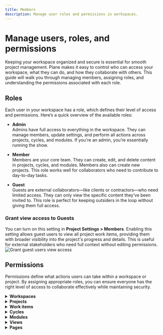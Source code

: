 ```yaml
---
title: Members
description: Manage user roles and permissions in workspaces.
---
```


# Manage users, roles, and permissions

Keeping your workspace organized and secure is essential for smooth project management. Plane makes it easy to control who can access your workspace, what they can do, and how they collaborate with others. This guide will walk you through managing members, assigning roles, and understanding the permissions associated with each role.

## Roles

Each user in your workspace has a role, which defines their level of access and permissions. Here’s a quick overview of the available roles:

- **Admin**  
Admins have full access to everything in the workspace. They can manage members, update settings, and perform all actions across projects, cycles, and modules. If you're an admin, you’re essentially running the show.

- **Member**   
Members are your core team. They can create, edit, and delete content in projects, cycles, and modules. Members also can create new projects. This role works well for collaborators who need to contribute to day-to-day tasks.

- **Guest**  
Guests are external collaborators—like clients or contractors—who need limited access. They can only view the specific content they’ve been invited to. This role is perfect for keeping outsiders in the loop without giving them full access.

### Grant view access to Guests
You can turn on this setting in **Project Settings > Members**. Enabling this setting allows guest users to view all project work items, providing them with broader visibility into the project's progress and details. This is useful for external stakeholders who need full context without editing permissions.
    ![Grant guest users view access](https://media.docs.plane.so/workspaces/grant-guests-view-access.webp#center)

## Permissions
Permissions define what actions users can take within a workspace or project. By assigning appropriate roles, you can ensure everyone has the right level of access to collaborate effectively while maintaining security.

<details>
    <summary><b>Workspaces</b></summary>
    <p>
        <div className="">
            <table className="" style={{ width: '100%', display: 'table', marginLeft: '2px' }}>
                <thead>
                    <tr>
                        <th>Permission</th>
                        <th>Admin</th>
                        <th>Member</th>
                        <th>Guest</th>
                    </tr>
                </thead>
                <tbody>
                    <tr>
                        <td> Access Workspace settings</td>
                        <td align="center"><span style={{color: 'green', fontWeight: 'bold', fontSize: '16px'}}>✓</span></td>
                        <td align="center"><span style={{color: 'red', fontWeight: 'bold', fontSize: '16px'}}>x</span></td>
                        <td align="center"><span style={{color: 'red', fontWeight: 'bold', fontSize: '16px'}}>x</span></td>
                    </tr>  
                    <tr>
                        <td> Create Workspace</td>
                        <td align="center"><span style={{color: 'green', fontWeight: 'bold', fontSize: '16px'}}>✓</span></td>
                        <td align="center"><span style={{color: 'red', fontWeight: 'bold', fontSize: '16px'}}>x</span></td>
                        <td align="center"><span style={{color: 'red', fontWeight: 'bold', fontSize: '16px'}}>x</span></td>
                    </tr>  
                    <tr>
                        <td>Update Workspace</td>
                        <td align="center"><span style={{color: 'green', fontWeight: 'bold', fontSize: '16px'}}>✓</span></td>
                        <td align="center"><span style={{color: 'red', fontWeight: 'bold', fontSize: '16px'}}>x</span></td>
                        <td align="center"><span style={{color: 'red', fontWeight: 'bold', fontSize: '16px'}}>x</span></td>
                    </tr> 
                    <tr>
                        <td>Delete Workspace</td>
                        <td align="center"><span style={{color: 'green', fontWeight: 'bold', fontSize: '16px'}}>✓</span></td>
                        <td align="center"><span style={{color: 'red', fontWeight: 'bold', fontSize: '16px'}}>x</span></td>
                        <td align="center"><span style={{color: 'red', fontWeight: 'bold', fontSize: '16px'}}>x</span></td>
                    </tr> 
                    <tr>
                        <td>Add user</td>
                        <td align="center"><span style={{color: 'green', fontWeight: 'bold', fontSize: '16px'}}>✓</span></td>
                        <td align="center"><span style={{color: 'red', fontWeight: 'bold', fontSize: '16px'}}>x</span></td>
                        <td align="center"><span style={{color: 'red', fontWeight: 'bold', fontSize: '16px'}}>x</span></td>
                    </tr> 
                    <tr>
                        <td>Remove user</td>
                        <td align="center"><span style={{color: 'green', fontWeight: 'bold', fontSize: '16px'}}>✓</span></td>
                        <td align="center"><span style={{color: 'red', fontWeight: 'bold', fontSize: '16px'}}>x</span></td>
                        <td align="center"><span style={{color: 'red', fontWeight: 'bold', fontSize: '16px'}}>x</span></td>
                    </tr> 
                    <tr>
                        <td>Change user role</td>
                        <td align="center"><span style={{color: 'green', fontWeight: 'bold', fontSize: '16px'}}>✓</span></td>
                        <td align="center"><span style={{color: 'red', fontWeight: 'bold', fontSize: '16px'}}>x</span></td>
                        <td align="center"><span style={{color: 'red', fontWeight: 'bold', fontSize: '16px'}}>x</span></td>
                    </tr> 
                    <tr>
                        <td>Manage Project states</td>
                        <td align="center"><span style={{color: 'green', fontWeight: 'bold', fontSize: '16px'}}>✓</span></td>
                        <td align="center"><span style={{color: 'red', fontWeight: 'bold', fontSize: '16px'}}>x</span></td>
                        <td align="center"><span style={{color: 'red', fontWeight: 'bold', fontSize: '16px'}}>x</span></td>
                    </tr> 
                    <tr>
                        <td>Manage Billing and plans</td>
                        <td align="center"><span style={{color: 'green', fontWeight: 'bold', fontSize: '16px'}}>✓</span></td>
                        <td align="center"><span style={{color: 'red', fontWeight: 'bold', fontSize: '16px'}}>x</span></td>
                        <td align="center"><span style={{color: 'red', fontWeight: 'bold', fontSize: '16px'}}>x</span></td>
                    </tr> 
                    <tr>
                        <td>Manage Integrations</td>
                        <td align="center"><span style={{color: 'green', fontWeight: 'bold', fontSize: '16px'}}>✓</span></td>
                        <td align="center"><span style={{color: 'red', fontWeight: 'bold', fontSize: '16px'}}>x</span></td>
                        <td align="center"><span style={{color: 'red', fontWeight: 'bold', fontSize: '16px'}}>x</span></td>
                    </tr> 
                    <tr>
                        <td>Manage Imports</td>
                        <td align="center"><span style={{color: 'green', fontWeight: 'bold', fontSize: '16px'}}>✓</span></td>
                        <td align="center"><span style={{color: 'red', fontWeight: 'bold', fontSize: '16px'}}>x</span></td>
                        <td align="center"><span style={{color: 'red', fontWeight: 'bold', fontSize: '16px'}}>x</span></td>
                    </tr> 
                    <tr>
                        <td>Manage Exports</td>
                        <td align="center"><span style={{color: 'green', fontWeight: 'bold', fontSize: '16px'}}>✓</span></td>
                        <td align="center"><span style={{color: 'red', fontWeight: 'bold', fontSize: '16px'}}>x</span></td>
                        <td align="center"><span style={{color: 'red', fontWeight: 'bold', fontSize: '16px'}}>x</span></td>
                    </tr> 
                    <tr>
                        <td>Manage Webhooks</td>
                        <td align="center"><span style={{color: 'green', fontWeight: 'bold', fontSize: '16px'}}>✓</span></td>
                        <td align="center"><span style={{color: 'red', fontWeight: 'bold', fontSize: '16px'}}>x</span></td>
                        <td align="center"><span style={{color: 'red', fontWeight: 'bold', fontSize: '16px'}}>x</span></td>
                    </tr> 
                    <tr>
                        <td>Manage API tokens</td>
                        <td align="center"><span style={{color: 'green', fontWeight: 'bold', fontSize: '16px'}}>✓</span></td>
                        <td align="center"><span style={{color: 'red', fontWeight: 'bold', fontSize: '16px'}}>x</span></td>
                        <td align="center"><span style={{color: 'red', fontWeight: 'bold', fontSize: '16px'}}>x</span></td>
                    </tr> 
                    <tr>
                        <td>Manage Worklogs</td>
                        <td align="center"><span style={{color: 'green', fontWeight: 'bold', fontSize: '16px'}}>✓</span></td>
                        <td align="center"><span style={{color: 'red', fontWeight: 'bold', fontSize: '16px'}}>x</span></td>
                        <td align="center"><span style={{color: 'red', fontWeight: 'bold', fontSize: '16px'}}>x</span></td>
                    </tr> 
                    <tr>
                        <td>Home</td>
                        <td align="center"><span style={{color: 'green', fontWeight: 'bold', fontSize: '16px'}}>✓</span></td>
                        <td align="center"><span style={{color: 'green', fontWeight: 'bold', fontSize: '16px'}}>✓</span></td>
                        <td align="center"><span style={{color: 'green', fontWeight: 'bold', fontSize: '16px'}}>✓</span></td>
                    </tr> 
                    <tr>
                        <td>Your work</td>
                        <td align="center"><span style={{color: 'green', fontWeight: 'bold', fontSize: '16px'}}>✓</span></td>
                        <td align="center"><span style={{color: 'green', fontWeight: 'bold', fontSize: '16px'}}>✓</span></td>
                        <td align="center"><span style={{color: 'red', fontWeight: 'bold', fontSize: '16px'}}>x</span></td>
                    </tr>
                    <tr>
                        <td>Inbox</td>
                        <td align="center"><span style={{color: 'green', fontWeight: 'bold', fontSize: '16px'}}>✓</span></td>
                        <td align="center"><span style={{color: 'green', fontWeight: 'bold', fontSize: '16px'}}>✓</span></td>
                        <td align="center"><span style={{color: 'green', fontWeight: 'bold', fontSize: '16px'}}>✓</span></td>
                    </tr>
                    <tr>
                        <td>Drafts</td>
                        <td align="center"><span style={{color: 'green', fontWeight: 'bold', fontSize: '16px'}}>✓</span></td>
                        <td align="center"><span style={{color: 'green', fontWeight: 'bold', fontSize: '16px'}}>✓</span></td>
                        <td align="center"><span style={{color: 'red', fontWeight: 'bold', fontSize: '16px'}}>x</span></td>
                    </tr>
                    <tr>
                        <td>Projects</td>
                        <td align="center"><span style={{color: 'green', fontWeight: 'bold', fontSize: '16px'}}>✓</span></td>
                        <td align="center"><span style={{color: 'green', fontWeight: 'bold', fontSize: '16px'}}>✓</span></td>
                        <td align="center"><span style={{color: 'red', fontWeight: 'bold', fontSize: '16px'}}>x</span></td>
                    </tr>
                    <tr>
                        <td>View private projects</td>
                        <td align="center"><span style={{color: 'green', fontWeight: 'bold', fontSize: '16px'}}>✓</span></td>
                        <td align="center"><span style={{color: 'red', fontWeight: 'bold', fontSize: '16px'}}>x</span></td>
                        <td align="center"><span style={{color: 'red', fontWeight: 'bold', fontSize: '16px'}}>x</span></td>
                    </tr> 
                    <tr>
                        <td>View public projects</td>
                        <td align="center"><span style={{color: 'green', fontWeight: 'bold', fontSize: '16px'}}>✓</span></td>
                        <td align="center"><span style={{color: 'green', fontWeight: 'bold', fontSize: '16px'}}>✓</span></td>
                        <td align="center"><span style={{color: 'red', fontWeight: 'bold', fontSize: '16px'}}>x</span></td>
                    </tr>
                    <tr>
                        <td>Join private projects</td>
                        <td align="center"><span style={{color: 'green', fontWeight: 'bold', fontSize: '16px'}}>✓</span></td>
                        <td align="center"><span style={{color: 'red', fontWeight: 'bold', fontSize: '16px'}}>x</span></td>
                        <td align="center"><span style={{color: 'red', fontWeight: 'bold', fontSize: '16px'}}>x</span></td>
                    </tr>
                    <tr>
                        <td>Join public projects</td>
                        <td align="center"><span style={{color: 'green', fontWeight: 'bold', fontSize: '16px'}}>✓</span></td>
                        <td align="center"><span style={{color: 'green', fontWeight: 'bold', fontSize: '16px'}}>✓</span></td>
                        <td align="center"><span style={{color: 'red', fontWeight: 'bold', fontSize: '16px'}}>x</span></td>
                    </tr>
                    <tr>
                        <td>Cycles</td>
                        <td align="center"><span style={{color: 'green', fontWeight: 'bold', fontSize: '16px'}}>✓</span></td>
                        <td align="center"><span style={{color: 'green', fontWeight: 'bold', fontSize: '16px'}}>✓</span></td>
                        <td align="center"><span style={{color: 'red', fontWeight: 'bold', fontSize: '16px'}}>x</span></td>
                    </tr>
                    <tr>
                        <td>Views</td>
                        <td align="center"><span style={{color: 'green', fontWeight: 'bold', fontSize: '16px'}}>✓</span></td>
                        <td align="center"><span style={{color: 'green', fontWeight: 'bold', fontSize: '16px'}}>✓</span></td>
                        <td align="center"><span style={{color: 'green', fontWeight: 'bold', fontSize: '16px'}}>✓</span></td>
                    </tr>
                    <tr>
                        <td>Analytics</td>
                        <td align="center"><span style={{color: 'green', fontWeight: 'bold', fontSize: '16px'}}>✓</span></td>
                        <td align="center"><span style={{color: 'green', fontWeight: 'bold', fontSize: '16px'}}>✓</span></td>
                        <td align="center"><span style={{color: 'red', fontWeight: 'bold', fontSize: '16px'}}>x</span></td>
                    </tr>
                    <tr>
                        <td>Your favourites</td>
                        <td align="center"><span style={{color: 'green', fontWeight: 'bold', fontSize: '16px'}}>✓</span></td>
                        <td align="center"><span style={{color: 'green', fontWeight: 'bold', fontSize: '16px'}}>✓</span></td>
                        <td align="center"><span style={{color: 'red', fontWeight: 'bold', fontSize: '16px'}}>x</span></td>
                    </tr>
                </tbody>
            </table>
        </div>

    </p>
</details>

<details>
    <summary><b>Projects</b></summary>
    <p>
        <div className="">
            <table className="" style={{ width: '100%', display: 'table', marginLeft: '2px' }}>
            <thead>
                <tr>
                    <th width="350">Permission</th>
                    <th>Workspace Admin</th>
                    <th>Project Admin</th>
                    <th>Member</th>
                    <th>Guest</th>
                </tr>
            </thead>
            <tbody>
                <tr>
                    <td> Access Project settings</td>
                    <td align="center"><span style={{color: 'green', fontWeight: 'bold', fontSize: '16px'}}>✓</span></td>
                    <td align="center"><span style={{color: 'green', fontWeight: 'bold', fontSize: '16px'}}>✓</span></td>
                    <td align="center"><span style={{color: 'red', fontWeight: 'bold', fontSize: '16px'}}>x</span></td>
                    <td align="center"><span style={{color: 'red', fontWeight: 'bold', fontSize: '16px'}}>x</span></td>
                </tr> 
                <tr>
                    <td>Create Project</td>
                    <td align="center"><span style={{color: 'green', fontWeight: 'bold', fontSize: '16px'}}>✓</span></td>
                    <td align="center"><span style={{color: 'green', fontWeight: 'bold', fontSize: '16px'}}>✓</span></td>
                    <td align="center"><span style={{color: 'green', fontWeight: 'bold', fontSize: '16px'}}>✓</span></td>
                    <td align="center"><span style={{color: 'red', fontWeight: 'bold', fontSize: '16px'}}>x</span></td>
                </tr>  
                <tr>
                    <td>Update Project</td>
                    <td align="center"><span style={{color: 'green', fontWeight: 'bold', fontSize: '16px'}}>✓</span></td>
                    <td align="center"><span style={{color: 'green', fontWeight: 'bold', fontSize: '16px'}}>✓</span></td>
                    <td align="center"><span style={{color: 'red', fontWeight: 'bold', fontSize: '16px'}}>x</span></td>
                    <td align="center"><span style={{color: 'red', fontWeight: 'bold', fontSize: '16px'}}>x</span></td>
                </tr> 
                <tr>
                    <td>Archive Project</td>
                    <td align="center"><span style={{color: 'green', fontWeight: 'bold', fontSize: '16px'}}>✓</span></td>
                    <td align="center"><span style={{color: 'green', fontWeight: 'bold', fontSize: '16px'}}>✓</span></td>
                    <td align="center"><span style={{color: 'red', fontWeight: 'bold', fontSize: '16px'}}>x</span></td>
                    <td align="center"><span style={{color: 'red', fontWeight: 'bold', fontSize: '16px'}}>x</span></td>
                </tr> 
                <tr>
                    <td>Delete Project</td>
                    <td align="center"><span style={{color: 'green', fontWeight: 'bold', fontSize: '16px'}}>✓</span></td>
                    <td align="center"><span style={{color: 'green', fontWeight: 'bold', fontSize: '16px'}}>✓</span></td>
                    <td align="center"><span style={{color: 'red', fontWeight: 'bold', fontSize: '16px'}}>x</span></td>
                    <td align="center"><span style={{color: 'red', fontWeight: 'bold', fontSize: '16px'}}>x</span></td>
                </tr> 
                <tr>
                    <td>Add user</td>
                    <td align="center"><span style={{color: 'green', fontWeight: 'bold', fontSize: '16px'}}>✓</span></td>
                    <td align="center"><span style={{color: 'green', fontWeight: 'bold', fontSize: '16px'}}>✓</span></td>
                    <td align="center"><span style={{color: 'red', fontWeight: 'bold', fontSize: '16px'}}>x</span></td>
                    <td align="center"><span style={{color: 'red', fontWeight: 'bold', fontSize: '16px'}}>x</span></td>
                </tr> 
                <tr>
                    <td>Remove user</td>
                    <td align="center"><span style={{color: 'green', fontWeight: 'bold', fontSize: '16px'}}>✓</span></td>
                    <td align="center"><span style={{color: 'green', fontWeight: 'bold', fontSize: '16px'}}>✓</span></td>
                    <td align="center"><span style={{color: 'red', fontWeight: 'bold', fontSize: '16px'}}>x</span></td>
                    <td align="center"><span style={{color: 'red', fontWeight: 'bold', fontSize: '16px'}}>x</span></td>
                </tr> 
                <tr>
                    <td>Change user role</td>
                    <td align="center"><span style={{color: 'green', fontWeight: 'bold', fontSize: '16px'}}>✓</span></td>
                    <td align="center"><span style={{color: 'green', fontWeight: 'bold', fontSize: '16px'}}>✓</span></td>
                    <td align="center"><span style={{color: 'red', fontWeight: 'bold', fontSize: '16px'}}>x</span></td>
                    <td align="center"><span style={{color: 'red', fontWeight: 'bold', fontSize: '16px'}}>x</span></td>
                </tr> 
                <tr>
                    <td>Enable features</td>
                    <td align="center"><span style={{color: 'green', fontWeight: 'bold', fontSize: '16px'}}>✓</span></td>
                    <td align="center"><span style={{color: 'green', fontWeight: 'bold', fontSize: '16px'}}>✓</span></td>
                    <td align="center"><span style={{color: 'red', fontWeight: 'bold', fontSize: '16px'}}>x</span></td>
                    <td align="center"><span style={{color: 'red', fontWeight: 'bold', fontSize: '16px'}}>x</span></td>
                </tr> 
                <tr>
                    <td>Manage work item states</td>
                    <td align="center"><span style={{color: 'green', fontWeight: 'bold', fontSize: '16px'}}>✓</span></td>
                    <td align="center"><span style={{color: 'green', fontWeight: 'bold', fontSize: '16px'}}>✓</span></td>
                    <td align="center"><span style={{color: 'red', fontWeight: 'bold', fontSize: '16px'}}>x</span></td>
                    <td align="center"><span style={{color: 'red', fontWeight: 'bold', fontSize: '16px'}}>x</span></td>
                </tr> 
                <tr>
                    <td>Manage work item labels</td>
                    <td align="center"><span style={{color: 'green', fontWeight: 'bold', fontSize: '16px'}}>✓</span></td>
                    <td align="center"><span style={{color: 'green', fontWeight: 'bold', fontSize: '16px'}}>✓</span></td>
                    <td align="center"><span style={{color: 'red', fontWeight: 'bold', fontSize: '16px'}}>x</span></td>
                    <td align="center"><span style={{color: 'red', fontWeight: 'bold', fontSize: '16px'}}>x</span></td>
                </tr> 
                <tr>
                    <td>Manage Estimates</td>
                    <td align="center"><span style={{color: 'green', fontWeight: 'bold', fontSize: '16px'}}>✓</span></td>
                    <td align="center"><span style={{color: 'green', fontWeight: 'bold', fontSize: '16px'}}>✓</span></td>
                    <td align="center"><span style={{color: 'red', fontWeight: 'bold', fontSize: '16px'}}>x</span></td>
                    <td align="center"><span style={{color: 'red', fontWeight: 'bold', fontSize: '16px'}}>x</span></td>
                </tr> 
                <tr>
                    <td>Manage Automations</td>
                    <td align="center"><span style={{color: 'green', fontWeight: 'bold', fontSize: '16px'}}>✓</span></td>
                    <td align="center"><span style={{color: 'green', fontWeight: 'bold', fontSize: '16px'}}>✓</span></td>
                    <td align="center"><span style={{color: 'red', fontWeight: 'bold', fontSize: '16px'}}>x</span></td>
                    <td align="center"><span style={{color: 'red', fontWeight: 'bold', fontSize: '16px'}}>x</span></td>
                </tr> 
                <tr>
                    <td>Manage work item types and custom properties</td>
                    <td align="center"><span style={{color: 'green', fontWeight: 'bold', fontSize: '16px'}}>✓</span></td>
                    <td align="center"><span style={{color: 'green', fontWeight: 'bold', fontSize: '16px'}}>✓</span></td>
                    <td align="center"><span style={{color: 'red', fontWeight: 'bold', fontSize: '16px'}}>x</span></td>
                    <td align="center"><span style={{color: 'red', fontWeight: 'bold', fontSize: '16px'}}>x</span></td>
                </tr> 
                <tr>
                    <td>Add Project to favorites</td>
                    <td align="center"><span style={{color: 'green', fontWeight: 'bold', fontSize: '16px'}}>✓</span></td>
                    <td align="center"><span style={{color: 'green', fontWeight: 'bold', fontSize: '16px'}}>✓</span></td>
                    <td align="center"><span style={{color: 'green', fontWeight: 'bold', fontSize: '16px'}}>✓</span></td>
                    <td align="center"><span style={{color: 'red', fontWeight: 'bold', fontSize: '16px'}}>x</span></td>
                </tr> 
                <tr>
                    <td>Publish Project</td>
                    <td align="center"><span style={{color: 'green', fontWeight: 'bold', fontSize: '16px'}}>✓</span></td>
                    <td align="center"><span style={{color: 'green', fontWeight: 'bold', fontSize: '16px'}}>✓</span></td>
                    <td align="center"><span style={{color: 'red', fontWeight: 'bold', fontSize: '16px'}}>x</span></td>
                    <td align="center"><span style={{color: 'red', fontWeight: 'bold', fontSize: '16px'}}>x</span></td>
                </tr> 
                <tr>
                    <td>Copy link</td>
                    <td align="center"><span style={{color: 'green', fontWeight: 'bold', fontSize: '16px'}}>✓</span></td>
                    <td align="center"><span style={{color: 'green', fontWeight: 'bold', fontSize: '16px'}}>✓</span></td>
                    <td align="center"><span style={{color: 'green', fontWeight: 'bold', fontSize: '16px'}}>✓</span></td>
                    <td align="center"><span style={{color: 'red', fontWeight: 'bold', fontSize: '16px'}}>x</span></td>
                </tr> 
                <tr>
                    <td>View Archived projects</td>
                    <td align="center"><span style={{color: 'green', fontWeight: 'bold', fontSize: '16px'}}>✓</span></td>
                    <td align="center"><span style={{color: 'green', fontWeight: 'bold', fontSize: '16px'}}>✓</span></td>
                    <td align="center"><span style={{color: 'green', fontWeight: 'bold', fontSize: '16px'}}>✓</span></td>
                    <td align="center"><span style={{color: 'red', fontWeight: 'bold', fontSize: '16px'}}>x</span></td>
                </tr> 
            </tbody>
            </table>
        </div>
    </p>
</details>

<details>
    <summary><b>Work items</b></summary>
    <p>
    <div className="">
        <table className="" style={{ width: '100%', display: 'table', marginLeft: '2px' }}>
        <thead>
            <tr>
                <th>Permission</th>
                <th>Workspace Admin</th>
                <th>Project Admin</th>
                <th>Member</th>
                <th>Guest</th>
                <th>Guest with <br/> view access</th>
                <th>Comments</th>
            </tr>
        </thead>
        <tbody>
            <tr>
                <td>Create Work item</td>
                <td align="center"><span style={{color: 'green', fontWeight: 'bold', fontSize: '16px'}}>✓</span></td>
                <td align="center"><span style={{color: 'green', fontWeight: 'bold', fontSize: '16px'}}>✓</span></td>
                <td align="center"><span style={{color: 'green', fontWeight: 'bold', fontSize: '16px'}}>✓</span></td>
                <td align="center"><span style={{color: 'red', fontWeight: 'bold', fontSize: '16px'}}>x</span></td>
                <td align="center"><span style={{color: 'red', fontWeight: 'bold', fontSize: '16px'}}>x</span></td>
                <td></td>
            </tr> 
            <tr>
                <td>View Work items</td>
                <td align="center"><span style={{color: 'green', fontWeight: 'bold', fontSize: '16px'}}>✓</span></td>
                <td align="center"><span style={{color: 'green', fontWeight: 'bold', fontSize: '16px'}}>✓</span></td>
                <td align="center"><span style={{color: 'green', fontWeight: 'bold', fontSize: '16px'}}>✓</span></td>
                <td align="center"><span style={{color: 'red', fontWeight: 'bold', fontSize: '16px'}}>x</span></td>
                <td align="center"><span style={{color: 'green', fontWeight: 'bold', fontSize: '16px'}}>✓</span></td>
                <td>Guests without view access can only see their own work items accepted through Intake.</td>
            </tr>
            <tr>
                <td>Edit Work item</td>
                <td align="center"><span style={{color: 'green', fontWeight: 'bold', fontSize: '16px'}}>✓</span></td>
                <td align="center"><span style={{color: 'green', fontWeight: 'bold', fontSize: '16px'}}>✓</span></td>
                <td align="center"><span style={{color: 'green', fontWeight: 'bold', fontSize: '16px'}}>✓</span></td>
                <td align="center"><span style={{color: 'red', fontWeight: 'bold', fontSize: '16px'}}>x</span></td>
                <td align="center"><span style={{color: 'red', fontWeight: 'bold', fontSize: '16px'}}>x</span></td>
                <td></td>
            </tr>
            <tr>
                <td>Duplicate Work item</td>
                <td align="center"><span style={{color: 'green', fontWeight: 'bold', fontSize: '16px'}}>✓</span></td>
                <td align="center"><span style={{color: 'green', fontWeight: 'bold', fontSize: '16px'}}>✓</span></td>
                <td align="center"><span style={{color: 'green', fontWeight: 'bold', fontSize: '16px'}}>✓</span></td>
                <td align="center"><span style={{color: 'red', fontWeight: 'bold', fontSize: '16px'}}>x</span></td>
                <td align="center"><span style={{color: 'red', fontWeight: 'bold', fontSize: '16px'}}>x</span></td>
                <td></td>
            </tr>
            <tr>
                <td>Copy link</td>
                <td align="center"><span style={{color: 'green', fontWeight: 'bold', fontSize: '16px'}}>✓</span></td>
                <td align="center"><span style={{color: 'green', fontWeight: 'bold', fontSize: '16px'}}>✓</span></td>
                <td align="center"><span style={{color: 'green', fontWeight: 'bold', fontSize: '16px'}}>✓</span></td>
                <td align="center"><span style={{color: 'red', fontWeight: 'bold', fontSize: '16px'}}>x</span></td>
                <td align="center"><span style={{color: 'red', fontWeight: 'bold', fontSize: '16px'}}>x</span></td>
                <td></td>
            </tr>
            <tr>
                <td>Archive Work item</td>
                <td align="center"><span style={{color: 'green', fontWeight: 'bold', fontSize: '16px'}}>✓</span></td>
                <td align="center"><span style={{color: 'green', fontWeight: 'bold', fontSize: '16px'}}>✓</span></td>
                <td align="center"><span style={{color: 'green', fontWeight: 'bold', fontSize: '16px'}}>✓</span></td>
                <td align="center"><span style={{color: 'red', fontWeight: 'bold', fontSize: '16px'}}>x</span></td>
                <td align="center"><span style={{color: 'red', fontWeight: 'bold', fontSize: '16px'}}>x</span></td>
                <td></td>
            </tr>
            <tr>
                <td>Delete Work item</td>
                <td align="center"><span style={{color: 'green', fontWeight: 'bold', fontSize: '16px'}}>✓</span></td>
                <td align="center"><span style={{color: 'green', fontWeight: 'bold', fontSize: '16px'}}>✓</span></td>
                <td align="center"><span style={{color: 'green', fontWeight: 'bold', fontSize: '16px'}}>✓</span></td>
                <td align="center"><span style={{color: 'red', fontWeight: 'bold', fontSize: '16px'}}>x</span></td>
                <td align="center"><span style={{color: 'red', fontWeight: 'bold', fontSize: '16px'}}>x</span></td>
                <td></td>
            </tr>
            <tr>
                <td>Edit Work item properties</td>
                <td align="center"><span style={{color: 'green', fontWeight: 'bold', fontSize: '16px'}}>✓</span></td>
                <td align="center"><span style={{color: 'green', fontWeight: 'bold', fontSize: '16px'}}>✓</span></td>
                <td align="center"><span style={{color: 'green', fontWeight: 'bold', fontSize: '16px'}}>✓</span></td>
                <td align="center"><span style={{color: 'red', fontWeight: 'bold', fontSize: '16px'}}>x</span></td>
                <td align="center"><span style={{color: 'red', fontWeight: 'bold', fontSize: '16px'}}>x</span></td>
                <td></td>
            </tr>
            <tr>
                <td>View Work item activity</td>
                <td align="center"><span style={{color: 'green', fontWeight: 'bold', fontSize: '16px'}}>✓</span></td>
                <td align="center"><span style={{color: 'green', fontWeight: 'bold', fontSize: '16px'}}>✓</span></td>
                <td align="center"><span style={{color: 'green', fontWeight: 'bold', fontSize: '16px'}}>✓</span></td>
                <td align="center"><span style={{color: 'red', fontWeight: 'bold', fontSize: '16px'}}>x</span></td>
                <td align="center"><span style={{color: 'green', fontWeight: 'bold', fontSize: '16px'}}>✓</span></td>
                <td></td>
            </tr>
            <tr>
                <td>Log work</td>
                <td align="center"><span style={{color: 'green', fontWeight: 'bold', fontSize: '16px'}}>✓</span></td>
                <td align="center"><span style={{color: 'green', fontWeight: 'bold', fontSize: '16px'}}>✓</span></td>
                <td align="center"><span style={{color: 'green', fontWeight: 'bold', fontSize: '16px'}}>✓</span></td>
                <td align="center"><span style={{color: 'red', fontWeight: 'bold', fontSize: '16px'}}>x</span></td>
                <td align="center"><span style={{color: 'red', fontWeight: 'bold', fontSize: '16px'}}>x</span></td>
                <td></td>
            </tr>
            <tr>
                <td>Add Comments</td>
                <td align="center"><span style={{color: 'green', fontWeight: 'bold', fontSize: '16px'}}>✓</span></td>
                <td align="center"><span style={{color: 'green', fontWeight: 'bold', fontSize: '16px'}}>✓</span></td>
                <td align="center"><span style={{color: 'green', fontWeight: 'bold', fontSize: '16px'}}>✓</span></td>
                <td align="center"><span style={{color: 'red', fontWeight: 'bold', fontSize: '16px'}}>x</span></td>
                <td align="center"><span style={{color: 'green', fontWeight: 'bold', fontSize: '16px'}}>✓</span></td>
                <td></td>
            </tr> 
            <tr>
                <td>View Comments</td>
                <td align="center"><span style={{color: 'green', fontWeight: 'bold', fontSize: '16px'}}>✓</span></td>
                <td align="center"><span style={{color: 'green', fontWeight: 'bold', fontSize: '16px'}}>✓</span></td>
                <td align="center"><span style={{color: 'green', fontWeight: 'bold', fontSize: '16px'}}>✓</span></td>
                <td align="center"><span style={{color: 'red', fontWeight: 'bold', fontSize: '16px'}}>x</span></td>
                <td align="center"><span style={{color: 'green', fontWeight: 'bold', fontSize: '16px'}}>✓</span></td>
                <td></td>
            </tr> 
            <tr>
                <td>Add Reactions</td>
                <td align="center"><span style={{color: 'green', fontWeight: 'bold', fontSize: '16px'}}>✓</span></td>
                <td align="center"><span style={{color: 'green', fontWeight: 'bold', fontSize: '16px'}}>✓</span></td>
                <td align="center"><span style={{color: 'green', fontWeight: 'bold', fontSize: '16px'}}>✓</span></td>
                <td align="center"><span style={{color: 'red', fontWeight: 'bold', fontSize: '16px'}}>x</span></td>
                <td align="center"><span style={{color: 'green', fontWeight: 'bold', fontSize: '16px'}}>✓</span></td>
                <td></td>
            </tr> 
            <tr>
                <td>View work item types</td>
                <td align="center"><span style={{color: 'green', fontWeight: 'bold', fontSize: '16px'}}>✓</span></td>
                <td align="center"><span style={{color: 'green', fontWeight: 'bold', fontSize: '16px'}}>✓</span></td>
                <td align="center"><span style={{color: 'green', fontWeight: 'bold', fontSize: '16px'}}>✓</span></td>
                <td align="center"><span style={{color: 'green', fontWeight: 'bold', fontSize: '16px'}}>✓</span></td>
                <td align="center"><span style={{color: 'green', fontWeight: 'bold', fontSize: '16px'}}>✓</span></td>
                <td></td>
            </tr> 
            <tr>
                <td>Use work item types</td>
                <td align="center"><span style={{color: 'green', fontWeight: 'bold', fontSize: '16px'}}>✓</span></td>
                <td align="center"><span style={{color: 'green', fontWeight: 'bold', fontSize: '16px'}}>✓</span></td>
                <td align="center"><span style={{color: 'green', fontWeight: 'bold', fontSize: '16px'}}>✓</span></td>
                <td align="center"><span style={{color: 'red', fontWeight: 'bold', fontSize: '16px'}}>x</span></td>
                <td align="center"><span style={{color: 'red', fontWeight: 'bold', fontSize: '16px'}}>x</span></td>
                <td></td>
            </tr>
        </tbody>
        </table>
    </div>
    </p>
</details>


<details>
    <summary><b>Cycles</b></summary>
    <p>
        <div className="">
            <table className="" style={{ width: '100%', display: 'table', marginLeft: '2px' }}>
                <thead>
                    <tr>
                        <th>Permission</th>
                        <th>Workspace Admin</th>
                        <th>Project Admin</th>
                        <th>Member</th>
                        <th>Guest</th>
                    </tr>
                </thead>
                <tbody>
                    <tr>
                        <td>Create Cycle</td>
                        <td align="center"><span style={{color: 'green', fontWeight: 'bold', fontSize: '16px'}}>✓</span></td>
                        <td align="center"><span style={{color: 'green', fontWeight: 'bold', fontSize: '16px'}}>✓</span></td>
                        <td align="center"><span style={{color: 'green', fontWeight: 'bold', fontSize: '16px'}}>✓</span></td>
                        <td align="center"><span style={{color: 'red', fontWeight: 'bold', fontSize: '16px'}}>x</span></td>
                    </tr> 
                    <tr>
                        <td>View Cycles</td>
                        <td align="center"><span style={{color: 'green', fontWeight: 'bold', fontSize: '16px'}}>✓</span></td>
                        <td align="center"><span style={{color: 'green', fontWeight: 'bold', fontSize: '16px'}}>✓</span></td>
                        <td align="center"><span style={{color: 'green', fontWeight: 'bold', fontSize: '16px'}}>✓</span></td>
                        <td align="center"><span style={{color: 'red', fontWeight: 'bold', fontSize: '16px'}}>x</span></td>
                    </tr> 
                    <tr>
                        <td>View Cycle work items</td>
                        <td align="center"><span style={{color: 'green', fontWeight: 'bold', fontSize: '16px'}}>✓</span></td>
                        <td align="center"><span style={{color: 'green', fontWeight: 'bold', fontSize: '16px'}}>✓</span></td>
                        <td align="center"><span style={{color: 'green', fontWeight: 'bold', fontSize: '16px'}}>✓</span></td>
                        <td align="center"><span style={{color: 'red', fontWeight: 'bold', fontSize: '16px'}}>x</span></td>
                    </tr> 
                    <tr>
                        <td>Edit Cycle</td>
                        <td align="center"><span style={{color: 'green', fontWeight: 'bold', fontSize: '16px'}}>✓</span></td>
                        <td align="center"><span style={{color: 'green', fontWeight: 'bold', fontSize: '16px'}}>✓</span></td>
                        <td align="center"><span style={{color: 'green', fontWeight: 'bold', fontSize: '16px'}}>✓</span></td>
                        <td align="center"><span style={{color: 'red', fontWeight: 'bold', fontSize: '16px'}}>x</span></td>
                    </tr> 
                    <tr>
                        <td>Add work items</td>
                        <td align="center"><span style={{color: 'green', fontWeight: 'bold', fontSize: '16px'}}>✓</span></td>
                        <td align="center"><span style={{color: 'green', fontWeight: 'bold', fontSize: '16px'}}>✓</span></td>
                        <td align="center"><span style={{color: 'green', fontWeight: 'bold', fontSize: '16px'}}>✓</span></td>
                        <td align="center"><span style={{color: 'red', fontWeight: 'bold', fontSize: '16px'}}>x</span></td>
                    </tr> 
                    <tr>
                        <td>Archive Cycle</td>
                        <td align="center"><span style={{color: 'green', fontWeight: 'bold', fontSize: '16px'}}>✓</span></td>
                        <td align="center"><span style={{color: 'green', fontWeight: 'bold', fontSize: '16px'}}>✓</span></td>
                        <td align="center"><span style={{color: 'green', fontWeight: 'bold', fontSize: '16px'}}>✓</span></td>
                        <td align="center"><span style={{color: 'red', fontWeight: 'bold', fontSize: '16px'}}>x</span></td>
                    </tr> 
                    <tr>
                        <td>Delete Cycle</td>
                        <td align="center"><span style={{color: 'green', fontWeight: 'bold', fontSize: '16px'}}>✓</span></td>
                        <td align="center"><span style={{color: 'green', fontWeight: 'bold', fontSize: '16px'}}>✓</span></td>
                        <td align="center"><span style={{color: 'green', fontWeight: 'bold', fontSize: '16px'}}>✓</span></td>
                        <td align="center"><span style={{color: 'red', fontWeight: 'bold', fontSize: '16px'}}>x</span></td>
                    </tr> 
                    <tr>
                        <td>Copy link</td>
                        <td align="center"><span style={{color: 'green', fontWeight: 'bold', fontSize: '16px'}}>✓</span></td>
                        <td align="center"><span style={{color: 'green', fontWeight: 'bold', fontSize: '16px'}}>✓</span></td>
                        <td align="center"><span style={{color: 'green', fontWeight: 'bold', fontSize: '16px'}}>✓</span></td>
                        <td align="center"><span style={{color: 'red', fontWeight: 'bold', fontSize: '16px'}}>x</span></td>
                    </tr> 
                    <tr>
                        <td>Add Cycle to favorites</td>
                        <td align="center"><span style={{color: 'green', fontWeight: 'bold', fontSize: '16px'}}>✓</span></td>
                        <td align="center"><span style={{color: 'green', fontWeight: 'bold', fontSize: '16px'}}>✓</span></td>
                        <td align="center"><span style={{color: 'green', fontWeight: 'bold', fontSize: '16px'}}>✓</span></td>
                        <td align="center"><span style={{color: 'red', fontWeight: 'bold', fontSize: '16px'}}>x</span></td>
                    </tr> 
                    <tr>
                        <td>View Cycle details</td>
                        <td align="center"><span style={{color: 'green', fontWeight: 'bold', fontSize: '16px'}}>✓</span></td>
                        <td align="center"><span style={{color: 'green', fontWeight: 'bold', fontSize: '16px'}}>✓</span></td>
                        <td align="center"><span style={{color: 'green', fontWeight: 'bold', fontSize: '16px'}}>✓</span></td>
                        <td align="center"><span style={{color: 'red', fontWeight: 'bold', fontSize: '16px'}}>x</span></td>
                    </tr> 
                    <tr>
                        <td>Filter Cycles</td>
                        <td align="center"><span style={{color: 'green', fontWeight: 'bold', fontSize: '16px'}}>✓</span></td>
                        <td align="center"><span style={{color: 'green', fontWeight: 'bold', fontSize: '16px'}}>✓</span></td>
                        <td align="center"><span style={{color: 'green', fontWeight: 'bold', fontSize: '16px'}}>✓</span></td>
                        <td align="center"><span style={{color: 'red', fontWeight: 'bold', fontSize: '16px'}}>x</span></td>
                    </tr> 
                    <tr>
                        <td>Search Cycles</td>
                        <td align="center"><span style={{color: 'green', fontWeight: 'bold', fontSize: '16px'}}>✓</span></td>
                        <td align="center"><span style={{color: 'green', fontWeight: 'bold', fontSize: '16px'}}>✓</span></td>
                        <td align="center"><span style={{color: 'green', fontWeight: 'bold', fontSize: '16px'}}>✓</span></td>
                        <td align="center"><span style={{color: 'red', fontWeight: 'bold', fontSize: '16px'}}>x</span></td>
                    </tr> 
                </tbody>
            </table>
        </div>
    </p>
</details>

<details>
    <summary><b>Modules</b></summary>
    <p>
        <div className="">
            <table className="" style={{ width: '100%', display: 'table', marginLeft: '2px' }}>
                <thead>
                    <tr>
                        <th>Permission</th>
                        <th>Workspace Admin</th>
                        <th>Project Admin</th>
                        <th>Member</th>
                        <th>Guest</th>
                    </tr>
                </thead>
                <tbody>
                    <tr>
                        <td>Create Module</td>
                        <td align="center"><span style={{color: 'green', fontWeight: 'bold', fontSize: '16px'}}>✓</span></td>
                        <td align="center"><span style={{color: 'green', fontWeight: 'bold', fontSize: '16px'}}>✓</span></td>
                        <td align="center"><span style={{color: 'green', fontWeight: 'bold', fontSize: '16px'}}>✓</span></td>
                        <td align="center"><span style={{color: 'red', fontWeight: 'bold', fontSize: '16px'}}>x</span></td>
                    </tr> 
                    <tr>
                        <td>View Modules</td>
                        <td align="center"><span style={{color: 'green', fontWeight: 'bold', fontSize: '16px'}}>✓</span></td>
                        <td align="center"><span style={{color: 'green', fontWeight: 'bold', fontSize: '16px'}}>✓</span></td>
                        <td align="center"><span style={{color: 'green', fontWeight: 'bold', fontSize: '16px'}}>✓</span></td>
                        <td align="center"><span style={{color: 'red', fontWeight: 'bold', fontSize: '16px'}}>x</span></td>
                    </tr> 
                    <tr>
                        <td>View Module work items</td>
                        <td align="center"><span style={{color: 'green', fontWeight: 'bold', fontSize: '16px'}}>✓</span></td>
                        <td align="center"><span style={{color: 'green', fontWeight: 'bold', fontSize: '16px'}}>✓</span></td>
                        <td align="center"><span style={{color: 'green', fontWeight: 'bold', fontSize: '16px'}}>✓</span></td>
                        <td align="center"><span style={{color: 'red', fontWeight: 'bold', fontSize: '16px'}}>x</span></td>
                    </tr> 
                    <tr>
                        <td>Edit Module</td>
                        <td align="center"><span style={{color: 'green', fontWeight: 'bold', fontSize: '16px'}}>✓</span></td>
                        <td align="center"><span style={{color: 'green', fontWeight: 'bold', fontSize: '16px'}}>✓</span></td>
                        <td align="center"><span style={{color: 'green', fontWeight: 'bold', fontSize: '16px'}}>✓</span></td>
                        <td align="center"><span style={{color: 'red', fontWeight: 'bold', fontSize: '16px'}}>x</span></td>
                    </tr> 
                    <tr>
                        <td>Add work items</td>
                        <td align="center"><span style={{color: 'green', fontWeight: 'bold', fontSize: '16px'}}>✓</span></td>
                        <td align="center"><span style={{color: 'green', fontWeight: 'bold', fontSize: '16px'}}>✓</span></td>
                        <td align="center"><span style={{color: 'green', fontWeight: 'bold', fontSize: '16px'}}>✓</span></td>
                        <td align="center"><span style={{color: 'red', fontWeight: 'bold', fontSize: '16px'}}>x</span></td>
                    </tr> 
                    <tr>
                        <td>Archive Module</td>
                        <td align="center"><span style={{color: 'green', fontWeight: 'bold', fontSize: '16px'}}>✓</span></td>
                        <td align="center"><span style={{color: 'green', fontWeight: 'bold', fontSize: '16px'}}>✓</span></td>
                        <td align="center"><span style={{color: 'green', fontWeight: 'bold', fontSize: '16px'}}>✓</span></td>
                        <td align="center"><span style={{color: 'red', fontWeight: 'bold', fontSize: '16px'}}>x</span></td>
                    </tr> 
                    <tr>
                        <td>Delete Module</td>
                        <td align="center"><span style={{color: 'green', fontWeight: 'bold', fontSize: '16px'}}>✓</span></td>
                        <td align="center"><span style={{color: 'green', fontWeight: 'bold', fontSize: '16px'}}>✓</span></td>
                        <td align="center"><span style={{color: 'green', fontWeight: 'bold', fontSize: '16px'}}>✓</span></td>
                        <td align="center"><span style={{color: 'red', fontWeight: 'bold', fontSize: '16px'}}>x</span></td>
                    </tr> 
                    <tr>
                        <td>Copy link</td>
                        <td align="center"><span style={{color: 'green', fontWeight: 'bold', fontSize: '16px'}}>✓</span></td>
                        <td align="center"><span style={{color: 'green', fontWeight: 'bold', fontSize: '16px'}}>✓</span></td>
                        <td align="center"><span style={{color: 'green', fontWeight: 'bold', fontSize: '16px'}}>✓</span></td>
                        <td align="center"><span style={{color: 'red', fontWeight: 'bold', fontSize: '16px'}}>x</span></td>
                    </tr> 
                    <tr>
                        <td>Add Module to favorites</td>
                        <td align="center"><span style={{color: 'green', fontWeight: 'bold', fontSize: '16px'}}>✓</span></td>
                        <td align="center"><span style={{color: 'green', fontWeight: 'bold', fontSize: '16px'}}>✓</span></td>
                        <td align="center"><span style={{color: 'green', fontWeight: 'bold', fontSize: '16px'}}>✓</span></td>
                        <td align="center"><span style={{color: 'red', fontWeight: 'bold', fontSize: '16px'}}>x</span></td>
                    </tr> 
                    <tr>
                        <td>View Module details</td>
                        <td align="center"><span style={{color: 'green', fontWeight: 'bold', fontSize: '16px'}}>✓</span></td>
                        <td align="center"><span style={{color: 'green', fontWeight: 'bold', fontSize: '16px'}}>✓</span></td>
                        <td align="center"><span style={{color: 'green', fontWeight: 'bold', fontSize: '16px'}}>✓</span></td>
                        <td align="center"><span style={{color: 'red', fontWeight: 'bold', fontSize: '16px'}}>x</span></td>
                    </tr> 
                    <tr>
                        <td>Add links to Module</td>
                        <td align="center"><span style={{color: 'green', fontWeight: 'bold', fontSize: '16px'}}>✓</span></td>
                        <td align="center"><span style={{color: 'green', fontWeight: 'bold', fontSize: '16px'}}>✓</span></td>
                        <td align="center"><span style={{color: 'green', fontWeight: 'bold', fontSize: '16px'}}>✓</span></td>
                        <td align="center"><span style={{color: 'red', fontWeight: 'bold', fontSize: '16px'}}>x</span></td>
                    </tr> 
                    <tr>
                        <td>Sort Modules</td>
                        <td align="center"><span style={{color: 'green', fontWeight: 'bold', fontSize: '16px'}}>✓</span></td>
                        <td align="center"><span style={{color: 'green', fontWeight: 'bold', fontSize: '16px'}}>✓</span></td>
                        <td align="center"><span style={{color: 'green', fontWeight: 'bold', fontSize: '16px'}}>✓</span></td>
                        <td align="center"><span style={{color: 'red', fontWeight: 'bold', fontSize: '16px'}}>x</span></td>
                    </tr> 
                    <tr>
                        <td>Filter Modules</td>
                        <td align="center"><span style={{color: 'green', fontWeight: 'bold', fontSize: '16px'}}>✓</span></td>
                        <td align="center"><span style={{color: 'green', fontWeight: 'bold', fontSize: '16px'}}>✓</span></td>
                        <td align="center"><span style={{color: 'green', fontWeight: 'bold', fontSize: '16px'}}>✓</span></td>
                        <td align="center"><span style={{color: 'red', fontWeight: 'bold', fontSize: '16px'}}>x</span></td>
                    </tr> 
                    <tr>
                        <td>Search Modules</td>
                        <td align="center"><span style={{color: 'green', fontWeight: 'bold', fontSize: '16px'}}>✓</span></td>
                        <td align="center"><span style={{color: 'green', fontWeight: 'bold', fontSize: '16px'}}>✓</span></td>
                        <td align="center"><span style={{color: 'green', fontWeight: 'bold', fontSize: '16px'}}>✓</span></td>
                        <td align="center"><span style={{color: 'red', fontWeight: 'bold', fontSize: '16px'}}>x</span></td>
                    </tr> 
                </tbody>
            </table>
        </div>
    </p>
</details>

<details>
    <summary><b>Views</b></summary>
    <p>
        <div className="">
            <table className="" style={{ width: '100%', display: 'table', marginLeft: '2px' }}>
                <thead>
                    <tr>
                    <th>Permission</th>
                        <th>Workspace Admin</th>
                        <th>Project Admin</th>
                        <th>Member</th>
                        <th>Guest</th>
                        <th>Guest with <br/> view access</th>
                        <th>Comments</th>
                    </tr>
                </thead>
                <tbody>
                    <tr>
                        <td>Create View</td>
                        <td align="center"><span style={{color: 'green', fontWeight: 'bold', fontSize: '16px'}}>✓</span></td>
                        <td align="center"><span style={{color: 'green', fontWeight: 'bold', fontSize: '16px'}}>✓</span></td>
                        <td align="center"><span style={{color: 'green', fontWeight: 'bold', fontSize: '16px'}}>✓</span></td>
                        <td align="center"><span style={{color: 'green', fontWeight: 'bold', fontSize: '16px'}}>✓</span></td>
                        <td align="center"><span style={{color: 'green', fontWeight: 'bold', fontSize: '16px'}}>✓</span></td>
                        <td></td>
                    </tr> 
                    <tr>
                        <td>See Views</td>
                        <td align="center"><span style={{color: 'green', fontWeight: 'bold', fontSize: '16px'}}>✓</span></td>
                        <td align="center"><span style={{color: 'green', fontWeight: 'bold', fontSize: '16px'}}>✓</span></td>
                        <td align="center"><span style={{color: 'green', fontWeight: 'bold', fontSize: '16px'}}>✓</span></td>
                        <td align="center"><span style={{color: 'red', fontWeight: 'bold', fontSize: '16px'}}>x</span></td>
                        <td align="center"><span style={{color: 'green', fontWeight: 'bold', fontSize: '16px'}}>✓</span></td>
                        <td>Guests without view access can only see the Views they create</td>
                    </tr> 
                    <tr>
                        <td>Edit View</td>
                        <td align="center"><span style={{color: 'green', fontWeight: 'bold', fontSize: '16px'}}>✓</span></td>
                        <td align="center"><span style={{color: 'green', fontWeight: 'bold', fontSize: '16px'}}>✓</span></td>
                        <td align="center"><span style={{color: 'green', fontWeight: 'bold', fontSize: '16px'}}>✓</span></td>
                        <td align="center"><span style={{color: 'red', fontWeight: 'bold', fontSize: '16px'}}>x</span></td>
                        <td align="center"><span style={{color: 'green', fontWeight: 'bold', fontSize: '16px'}}>✓</span></td>
                        <td></td>
                    </tr> 
                    <tr>
                        <td>Add work items</td>
                        <td align="center"><span style={{color: 'green', fontWeight: 'bold', fontSize: '16px'}}>✓</span></td>
                        <td align="center"><span style={{color: 'green', fontWeight: 'bold', fontSize: '16px'}}>✓</span></td>
                        <td align="center"><span style={{color: 'green', fontWeight: 'bold', fontSize: '16px'}}>✓</span></td>
                        <td align="center"><span style={{color: 'red', fontWeight: 'bold', fontSize: '16px'}}>x</span></td>
                        <td align="center"><span style={{color: 'red', fontWeight: 'bold', fontSize: '16px'}}>x</span></td>
                        <td></td>
                    </tr> 
                    <tr>
                        <td>Delete View</td>
                        <td align="center"><span style={{color: 'green', fontWeight: 'bold', fontSize: '16px'}}>✓</span></td>
                        <td align="center"><span style={{color: 'green', fontWeight: 'bold', fontSize: '16px'}}>✓</span></td>
                        <td align="center"><span style={{color: 'green', fontWeight: 'bold', fontSize: '16px'}}>✓</span></td>
                        <td align="center"><span style={{color: 'red', fontWeight: 'bold', fontSize: '16px'}}>x</span></td>
                        <td align="center"><span style={{color: 'green', fontWeight: 'bold', fontSize: '16px'}}>✓</span></td>
                        <td></td>
                    </tr> 
                    <tr>
                        <td>Sort Views</td>
                        <td align="center"><span style={{color: 'green', fontWeight: 'bold', fontSize: '16px'}}>✓</span></td>
                        <td align="center"><span style={{color: 'green', fontWeight: 'bold', fontSize: '16px'}}>✓</span></td>
                        <td align="center"><span style={{color: 'green', fontWeight: 'bold', fontSize: '16px'}}>✓</span></td>
                        <td align="center"><span style={{color: 'red', fontWeight: 'bold', fontSize: '16px'}}>x</span></td>
                        <td align="center"><span style={{color: 'green', fontWeight: 'bold', fontSize: '16px'}}>✓</span></td>
                        <td></td>
                    </tr> 
                    <tr>
                        <td>Filter Views</td>
                        <td align="center"><span style={{color: 'green', fontWeight: 'bold', fontSize: '16px'}}>✓</span></td>
                        <td align="center"><span style={{color: 'green', fontWeight: 'bold', fontSize: '16px'}}>✓</span></td>
                        <td align="center"><span style={{color: 'green', fontWeight: 'bold', fontSize: '16px'}}>✓</span></td>
                        <td align="center"><span style={{color: 'red', fontWeight: 'bold', fontSize: '16px'}}>x</span></td>
                        <td align="center"><span style={{color: 'green', fontWeight: 'bold', fontSize: '16px'}}>✓</span></td>
                        <td></td>
                    </tr> 
                    <tr>
                        <td>Search Views</td>
                        <td align="center"><span style={{color: 'green', fontWeight: 'bold', fontSize: '16px'}}>✓</span></td>
                        <td align="center"><span style={{color: 'green', fontWeight: 'bold', fontSize: '16px'}}>✓</span></td>
                        <td align="center"><span style={{color: 'green', fontWeight: 'bold', fontSize: '16px'}}>✓</span></td>
                        <td align="center"><span style={{color: 'red', fontWeight: 'bold', fontSize: '16px'}}>x</span></td>
                        <td align="center"><span style={{color: 'green', fontWeight: 'bold', fontSize: '16px'}}>✓</span></td>
                        <td></td>
                    </tr> 
                    <tr>
                        <td>Add View to favorites</td>
                        <td align="center"><span style={{color: 'green', fontWeight: 'bold', fontSize: '16px'}}>✓</span></td>
                        <td align="center"><span style={{color: 'green', fontWeight: 'bold', fontSize: '16px'}}>✓</span></td>
                        <td align="center"><span style={{color: 'green', fontWeight: 'bold', fontSize: '16px'}}>✓</span></td>
                        <td align="center"><span style={{color: 'red', fontWeight: 'bold', fontSize: '16px'}}>x</span></td>
                        <td align="center"><span style={{color: 'red', fontWeight: 'bold', fontSize: '16px'}}>x</span></td>
                        <td></td>
                    </tr> 
                    <tr>
                        <td>Publish View</td>
                        <td align="center"><span style={{color: 'green', fontWeight: 'bold', fontSize: '16px'}}>✓</span></td>
                        <td align="center"><span style={{color: 'green', fontWeight: 'bold', fontSize: '16px'}}>✓</span></td>
                        <td align="center"><span style={{color: 'green', fontWeight: 'bold', fontSize: '16px'}}>✓</span></td>
                        <td align="center"><span style={{color: 'red', fontWeight: 'bold', fontSize: '16px'}}>x</span></td>
                        <td align="center"><span style={{color: 'red', fontWeight: 'bold', fontSize: '16px'}}>x</span></td>
                        <td></td>
                    </tr> 
                    <tr>
                        <td>Copy link</td>
                        <td align="center"><span style={{color: 'green', fontWeight: 'bold', fontSize: '16px'}}>✓</span></td>
                        <td align="center"><span style={{color: 'green', fontWeight: 'bold', fontSize: '16px'}}>✓</span></td>
                        <td align="center"><span style={{color: 'green', fontWeight: 'bold', fontSize: '16px'}}>✓</span></td>
                        <td align="center"><span style={{color: 'red', fontWeight: 'bold', fontSize: '16px'}}>x</span></td>
                        <td align="center"><span style={{color: 'red', fontWeight: 'bold', fontSize: '16px'}}>x</span></td>
                        <td></td>
                    </tr> 
                </tbody>
            </table>
        </div>
    </p>
</details>

<details>
    <summary><b>Pages</b></summary>
    <p>
        <div className="">
            <table className="" style={{ width: '100%', display: 'table', marginLeft: '2px' }}>
                <thead>
                    <tr>
                    <th>Permission</th>
                        <th>Workspace Admin</th>
                        <th>Project Admin</th>
                        <th>Member</th>
                        <th>Guest</th>
                        <th>Guest with <br/> view access</th>
                    </tr>
                </thead>
                <tbody>
                    <tr>
                        <td>Create Page</td>
                        <td align="center"><span style={{color: 'green', fontWeight: 'bold', fontSize: '16px'}}>✓</span></td>
                        <td align="center"><span style={{color: 'green', fontWeight: 'bold', fontSize: '16px'}}>✓</span></td>
                        <td align="center"><span style={{color: 'green', fontWeight: 'bold', fontSize: '16px'}}>✓</span></td>
                        <td align="center"><span style={{color: 'red', fontWeight: 'bold', fontSize: '16px'}}>x</span></td>
                        <td align="center"><span style={{color: 'red', fontWeight: 'bold', fontSize: '16px'}}>x</span></td>
                    </tr> 
                    <tr>
                        <td>View Pages</td>
                        <td align="center"><span style={{color: 'green', fontWeight: 'bold', fontSize: '16px'}}>✓</span></td>
                        <td align="center"><span style={{color: 'green', fontWeight: 'bold', fontSize: '16px'}}>✓</span></td>
                        <td align="center"><span style={{color: 'green', fontWeight: 'bold', fontSize: '16px'}}>✓</span></td>
                        <td align="center"><span style={{color: 'red', fontWeight: 'bold', fontSize: '16px'}}>x</span></td>
                        <td align="center"><span style={{color: 'green', fontWeight: 'bold', fontSize: '16px'}}>✓</span></td>
                    </tr> 
                    <tr>
                        <td>Edit Page</td>
                        <td align="center"><span style={{color: 'green', fontWeight: 'bold', fontSize: '16px'}}>✓</span></td>
                        <td align="center"><span style={{color: 'green', fontWeight: 'bold', fontSize: '16px'}}>✓</span></td>
                        <td align="center"><span style={{color: 'green', fontWeight: 'bold', fontSize: '16px'}}>✓</span></td>
                        <td align="center"><span style={{color: 'red', fontWeight: 'bold', fontSize: '16px'}}>x</span></td>
                        <td align="center"><span style={{color: 'red', fontWeight: 'bold', fontSize: '16px'}}>x</span></td>
                    </tr> 
                    <tr>
                        <td>Archive Page</td>
                        <td align="center"><span style={{color: 'green', fontWeight: 'bold', fontSize: '16px'}}>✓</span></td>
                        <td align="center"><span style={{color: 'green', fontWeight: 'bold', fontSize: '16px'}}>✓</span></td>
                        <td align="center"><span style={{color: 'green', fontWeight: 'bold', fontSize: '16px'}}>✓</span></td>
                        <td align="center"><span style={{color: 'red', fontWeight: 'bold', fontSize: '16px'}}>x</span></td>
                        <td align="center"><span style={{color: 'red', fontWeight: 'bold', fontSize: '16px'}}>x</span></td>
                    </tr> 
                    <tr>
                        <td>Delete Page</td>
                        <td align="center"><span style={{color: 'green', fontWeight: 'bold', fontSize: '16px'}}>✓</span></td>
                        <td align="center"><span style={{color: 'green', fontWeight: 'bold', fontSize: '16px'}}>✓</span></td>
                        <td align="center"><span style={{color: 'green', fontWeight: 'bold', fontSize: '16px'}}>✓</span></td>
                        <td align="center"><span style={{color: 'red', fontWeight: 'bold', fontSize: '16px'}}>x</span></td>
                        <td align="center"><span style={{color: 'red', fontWeight: 'bold', fontSize: '16px'}}>x</span></td>
                    </tr> 
                    <tr>
                        <td>Add Page to favorites</td>
                        <td align="center"><span style={{color: 'green', fontWeight: 'bold', fontSize: '16px'}}>✓</span></td>
                        <td align="center"><span style={{color: 'green', fontWeight: 'bold', fontSize: '16px'}}>✓</span></td>
                        <td align="center"><span style={{color: 'green', fontWeight: 'bold', fontSize: '16px'}}>✓</span></td>
                        <td align="center"><span style={{color: 'red', fontWeight: 'bold', fontSize: '16px'}}>x</span></td>
                        <td align="center"><span style={{color: 'red', fontWeight: 'bold', fontSize: '16px'}}>x</span></td>
                    </tr> 
                    <tr>
                        <td>Publish Page</td>
                        <td align="center"><span style={{color: 'green', fontWeight: 'bold', fontSize: '16px'}}>✓</span></td>
                        <td align="center"><span style={{color: 'green', fontWeight: 'bold', fontSize: '16px'}}>✓</span></td>
                        <td align="center"><span style={{color: 'green', fontWeight: 'bold', fontSize: '16px'}}>✓</span></td>
                        <td align="center"><span style={{color: 'red', fontWeight: 'bold', fontSize: '16px'}}>x</span></td>
                        <td align="center"><span style={{color: 'red', fontWeight: 'bold', fontSize: '16px'}}>x</span></td>
                    </tr> 
                    <tr>
                        <td>Copy link</td>
                        <td align="center"><span style={{color: 'green', fontWeight: 'bold', fontSize: '16px'}}>✓</span></td>
                        <td align="center"><span style={{color: 'green', fontWeight: 'bold', fontSize: '16px'}}>✓</span></td>
                        <td align="center"><span style={{color: 'green', fontWeight: 'bold', fontSize: '16px'}}>✓</span></td>
                        <td align="center"><span style={{color: 'red', fontWeight: 'bold', fontSize: '16px'}}>x</span></td>
                        <td align="center"><span style={{color: 'red', fontWeight: 'bold', fontSize: '16px'}}>x</span></td>
                    </tr> 
                    <tr>
                        <td>Sort Pages</td>
                        <td align="center"><span style={{color: 'green', fontWeight: 'bold', fontSize: '16px'}}>✓</span></td>
                        <td align="center"><span style={{color: 'green', fontWeight: 'bold', fontSize: '16px'}}>✓</span></td>
                        <td align="center"><span style={{color: 'green', fontWeight: 'bold', fontSize: '16px'}}>✓</span></td>
                        <td align="center"><span style={{color: 'red', fontWeight: 'bold', fontSize: '16px'}}>x</span></td>
                        <td align="center"><span style={{color: 'green', fontWeight: 'bold', fontSize: '16px'}}>✓</span></td>
                    </tr> 
                    <tr>
                        <td>Filter Pages</td>
                        <td align="center"><span style={{color: 'green', fontWeight: 'bold', fontSize: '16px'}}>✓</span></td>
                        <td align="center"><span style={{color: 'green', fontWeight: 'bold', fontSize: '16px'}}>✓</span></td>
                        <td align="center"><span style={{color: 'green', fontWeight: 'bold', fontSize: '16px'}}>✓</span></td>
                        <td align="center"><span style={{color: 'red', fontWeight: 'bold', fontSize: '16px'}}>x</span></td>
                        <td align="center"><span style={{color: 'green', fontWeight: 'bold', fontSize: '16px'}}>✓</span></td>
                    </tr> 
                    <tr>
                        <td>Search Pages</td>
                        <td align="center"><span style={{color: 'green', fontWeight: 'bold', fontSize: '16px'}}>✓</span></td>
                        <td align="center"><span style={{color: 'green', fontWeight: 'bold', fontSize: '16px'}}>✓</span></td>
                        <td align="center"><span style={{color: 'green', fontWeight: 'bold', fontSize: '16px'}}>✓</span></td>
                        <td align="center"><span style={{color: 'red', fontWeight: 'bold', fontSize: '16px'}}>x</span></td>
                        <td align="center"><span style={{color: 'green', fontWeight: 'bold', fontSize: '16px'}}>✓</span></td>
                    </tr> 
                    
                </tbody>
            </table>
        </div>
    </p>
</details>

<details>
    <summary><b>Intake</b></summary>
    <p>
        <div className="">
            <table className="" style={{ width: '100%', display: 'table', marginLeft: '2px' }}>
                <thead>
                    <tr>
                    <th>Permission</th>
                        <th>Workspace Admin</th>
                        <th>Project Admin</th>
                        <th>Member</th>
                        <th>Guest</th>
                        <th>Guest with <br/> view access</th>
                        <th>Comments</th>
                    </tr>
                </thead>
                <tbody>
                    <tr>
                        <td>Create Intake work item</td>
                        <td align="center"><span style={{color: 'green', fontWeight: 'bold', fontSize: '16px'}}>✓</span></td>
                        <td align="center"><span style={{color: 'green', fontWeight: 'bold', fontSize: '16px'}}>✓</span></td>
                        <td align="center"><span style={{color: 'green', fontWeight: 'bold', fontSize: '16px'}}>✓</span></td>
                        <td align="center"><span style={{color: 'green', fontWeight: 'bold', fontSize: '16px'}}>✓</span></td>
                        <td align="center"><span style={{color: 'green', fontWeight: 'bold', fontSize: '16px'}}>✓</span></td>
                        <td></td>
                    </tr> 
                    <tr>
                        <td>View Intake work items</td>
                        <td align="center"><span style={{color: 'green', fontWeight: 'bold', fontSize: '16px'}}>✓</span></td>
                        <td align="center"><span style={{color: 'green', fontWeight: 'bold', fontSize: '16px'}}>✓</span></td>
                        <td align="center"><span style={{color: 'green', fontWeight: 'bold', fontSize: '16px'}}>✓</span></td>
                        <td align="center"><span style={{color: 'green', fontWeight: 'bold', fontSize: '16px'}}>✓</span></td>
                        <td align="center"><span style={{color: 'green', fontWeight: 'bold', fontSize: '16px'}}>✓</span></td>
                        <td> Guest without view access can only view the Intake work items they create</td>
                    </tr> 
                    <tr>
                        <td>Edit Intake work item</td>
                        <td align="center"><span style={{color: 'green', fontWeight: 'bold', fontSize: '16px'}}>✓</span></td>
                        <td align="center"><span style={{color: 'green', fontWeight: 'bold', fontSize: '16px'}}>✓</span></td>
                        <td align="center"><span style={{color: 'red', fontWeight: 'bold', fontSize: '16px'}}>x</span></td>
                        <td align="center"><span style={{color: 'green', fontWeight: 'bold', fontSize: '16px'}}>✓</span></td>
                        <td align="center"><span style={{color: 'red', fontWeight: 'bold', fontSize: '16px'}}>x</span></td>
                        <td> Guest without view access can only modify the Intake work items they create</td>
                    </tr> 
                    <tr>
                        <td>Accept Intake work item</td>
                        <td align="center"><span style={{color: 'green', fontWeight: 'bold', fontSize: '16px'}}>✓</span></td>
                        <td align="center"><span style={{color: 'green', fontWeight: 'bold', fontSize: '16px'}}>✓</span></td>
                        <td align="center"><span style={{color: 'red', fontWeight: 'bold', fontSize: '16px'}}>x</span></td>
                        <td align="center"><span style={{color: 'red', fontWeight: 'bold', fontSize: '16px'}}>x</span></td>
                        <td align="center"><span style={{color: 'red', fontWeight: 'bold', fontSize: '16px'}}>x</span></td>
                        <td> </td>
                    </tr> 
                    <tr>
                        <td>Reject Intake work item</td>
                        <td align="center"><span style={{color: 'green', fontWeight: 'bold', fontSize: '16px'}}>✓</span></td>
                        <td align="center"><span style={{color: 'green', fontWeight: 'bold', fontSize: '16px'}}>✓</span></td>
                        <td align="center"><span style={{color: 'red', fontWeight: 'bold', fontSize: '16px'}}>x</span></td>
                        <td align="center"><span style={{color: 'red', fontWeight: 'bold', fontSize: '16px'}}>x</span></td>
                        <td align="center"><span style={{color: 'red', fontWeight: 'bold', fontSize: '16px'}}>x</span></td>
                        <td> </td>
                    </tr> 
                    <tr>
                        <td>Snooze Intake work item</td>
                        <td align="center"><span style={{color: 'green', fontWeight: 'bold', fontSize: '16px'}}>✓</span></td>
                        <td align="center"><span style={{color: 'green', fontWeight: 'bold', fontSize: '16px'}}>✓</span></td>
                        <td align="center"><span style={{color: 'green', fontWeight: 'bold', fontSize: '16px'}}>✓</span></td>
                        <td align="center"><span style={{color: 'red', fontWeight: 'bold', fontSize: '16px'}}>x</span></td>
                        <td align="center"><span style={{color: 'red', fontWeight: 'bold', fontSize: '16px'}}>x</span></td>
                        <td> Members can't snooze work items created by other users</td>
                    </tr> 
                    <tr>
                        <td>Mark duplicate</td>
                        <td align="center"><span style={{color: 'green', fontWeight: 'bold', fontSize: '16px'}}>✓</span></td>
                        <td align="center"><span style={{color: 'green', fontWeight: 'bold', fontSize: '16px'}}>✓</span></td>
                        <td align="center"><span style={{color: 'green', fontWeight: 'bold', fontSize: '16px'}}>✓</span></td>
                        <td align="center"><span style={{color: 'red', fontWeight: 'bold', fontSize: '16px'}}>x</span></td>
                        <td align="center"><span style={{color: 'red', fontWeight: 'bold', fontSize: '16px'}}>x</span></td>
                        <td> Members can't mark duplicate Intake work items created by other users</td>
                    </tr> 
                    <tr>
                        <td>Delete Intake work item</td>
                        <td align="center"><span style={{color: 'green', fontWeight: 'bold', fontSize: '16px'}}>✓</span></td>
                        <td align="center"><span style={{color: 'green', fontWeight: 'bold', fontSize: '16px'}}>✓</span></td>
                        <td align="center"><span style={{color: 'green', fontWeight: 'bold', fontSize: '16px'}}>✓</span></td>
                        <td align="center"><span style={{color: 'red', fontWeight: 'bold', fontSize: '16px'}}>x</span></td>
                        <td align="center"><span style={{color: 'red', fontWeight: 'bold', fontSize: '16px'}}>x</span></td>
                        <td> Members can't delete Intake work items created by other users</td>
                    </tr> 
                    <tr>
                        <td>Add attachments</td>
                        <td align="center"><span style={{color: 'green', fontWeight: 'bold', fontSize: '16px'}}>✓</span></td>
                        <td align="center"><span style={{color: 'green', fontWeight: 'bold', fontSize: '16px'}}>✓</span></td>
                        <td align="center"><span style={{color: 'green', fontWeight: 'bold', fontSize: '16px'}}>✓</span></td>
                        <td align="center"><span style={{color: 'green', fontWeight: 'bold', fontSize: '16px'}}>✓</span></td>
                        <td align="center"><span style={{color: 'green', fontWeight: 'bold', fontSize: '16px'}}>✓</span></td>
                        <td>Members and Guests can only attach files to the Intake work items they create</td>
                    </tr> 
                    <tr>
                        <td>Modify Intake work item properties</td>
                        <td align="center"><span style={{color: 'green', fontWeight: 'bold', fontSize: '16px'}}>✓</span></td>
                        <td align="center"><span style={{color: 'green', fontWeight: 'bold', fontSize: '16px'}}>✓</span></td>
                        <td align="center"><span style={{color: 'green', fontWeight: 'bold', fontSize: '16px'}}>✓</span></td>
                        <td align="center"><span style={{color: 'green', fontWeight: 'bold', fontSize: '16px'}}>✓</span></td>
                        <td align="center"><span style={{color: 'green', fontWeight: 'bold', fontSize: '16px'}}>✓</span></td>
                        <td>Members and Guests can only modify Intake work item properties they create</td>
                    </tr> 
                    <tr>
                        <td>View activity</td>
                        <td align="center"><span style={{color: 'green', fontWeight: 'bold', fontSize: '16px'}}>✓</span></td>
                        <td align="center"><span style={{color: 'green', fontWeight: 'bold', fontSize: '16px'}}>✓</span></td>
                        <td align="center"><span style={{color: 'green', fontWeight: 'bold', fontSize: '16px'}}>✓</span></td>
                        <td align="center"><span style={{color: 'red', fontWeight: 'bold', fontSize: '16px'}}>x</span></td>
                        <td align="center"><span style={{color: 'green', fontWeight: 'bold', fontSize: '16px'}}>✓</span></td>
                        <td></td>
                    </tr>
                    <tr>
                        <td>Add comments</td>
                        <td align="center"><span style={{color: 'green', fontWeight: 'bold', fontSize: '16px'}}>✓</span></td>
                        <td align="center"><span style={{color: 'green', fontWeight: 'bold', fontSize: '16px'}}>✓</span></td>
                        <td align="center"><span style={{color: 'green', fontWeight: 'bold', fontSize: '16px'}}>✓</span></td>
                        <td align="center"><span style={{color: 'red', fontWeight: 'bold', fontSize: '16px'}}>x</span></td>
                        <td align="center"><span style={{color: 'green', fontWeight: 'bold', fontSize: '16px'}}>✓</span></td>
                        <td></td>
                    </tr>
                    <tr>
                        <td>Add reactions</td>
                        <td align="center"><span style={{color: 'green', fontWeight: 'bold', fontSize: '16px'}}>✓</span></td>
                        <td align="center"><span style={{color: 'green', fontWeight: 'bold', fontSize: '16px'}}>✓</span></td>
                        <td align="center"><span style={{color: 'green', fontWeight: 'bold', fontSize: '16px'}}>✓</span></td>
                        <td align="center"><span style={{color: 'red', fontWeight: 'bold', fontSize: '16px'}}>x</span></td>
                        <td align="center"><span style={{color: 'green', fontWeight: 'bold', fontSize: '16px'}}>✓</span></td>
                        <td></td>
                    </tr>
                    <tr>
                        <td>Copy link</td>
                        <td align="center"><span style={{color: 'green', fontWeight: 'bold', fontSize: '16px'}}>✓</span></td>
                        <td align="center"><span style={{color: 'green', fontWeight: 'bold', fontSize: '16px'}}>✓</span></td>
                        <td align="center"><span style={{color: 'green', fontWeight: 'bold', fontSize: '16px'}}>✓</span></td>
                        <td align="center"><span style={{color: 'red', fontWeight: 'bold', fontSize: '16px'}}>x</span></td>
                        <td align="center"><span style={{color: 'green', fontWeight: 'bold', fontSize: '16px'}}>✓</span></td>
                        <td></td>
                    </tr>
                    <tr>
                        <td>Sort Intake work items</td>
                        <td align="center"><span style={{color: 'green', fontWeight: 'bold', fontSize: '16px'}}>✓</span></td>
                        <td align="center"><span style={{color: 'green', fontWeight: 'bold', fontSize: '16px'}}>✓</span></td>
                        <td align="center"><span style={{color: 'green', fontWeight: 'bold', fontSize: '16px'}}>✓</span></td>
                        <td align="center"><span style={{color: 'green', fontWeight: 'bold', fontSize: '16px'}}>✓</span></td>
                        <td align="center"><span style={{color: 'green', fontWeight: 'bold', fontSize: '16px'}}>✓</span></td>
                        <td></td>
                    </tr> 
                    <tr>
                        <td>Filter Intake work items</td>
                        <td align="center"><span style={{color: 'green', fontWeight: 'bold', fontSize: '16px'}}>✓</span></td>
                        <td align="center"><span style={{color: 'green', fontWeight: 'bold', fontSize: '16px'}}>✓</span></td>
                        <td align="center"><span style={{color: 'green', fontWeight: 'bold', fontSize: '16px'}}>✓</span></td>
                        <td align="center"><span style={{color: 'green', fontWeight: 'bold', fontSize: '16px'}}>✓</span></td>
                        <td align="center"><span style={{color: 'green', fontWeight: 'bold', fontSize: '16px'}}>✓</span></td>
                        <td></td>
                    </tr>
                    
                </tbody>
            </table>
        </div>
    </p>
</details>

## Manage Members

You can manage the members in your workspace by navigating to **Workspace settings > Members**.

### Add member

![Invite user](https://media.docs.plane.so/workspaces/add-user.webp#center)

1. Click on **Add member**. This opens a modal where you can:
    1. Enter the email addresses of the user you’re inviting.
    2. Assign the role to **Admin**, **Member**, or **Guest**.
    3. Click **Add another** to add multiple users. 
    4. Finally, click the **Invite** button.

Once invited, members receive an email notification. 
:::caution[Self-hosted users]
Ensure your SMTP server is properly configured to send invite emails successfully. See [Email](https://developers.plane.so/self-hosting/govern/communication) for more information.
:::

After the user accepts the invitation, they’ll be added to the workspace. If they don’t accept or decline, you can manually remove the pending invitation.

### Update member roles

![Update user role](https://media.docs.plane.so/workspaces/update-user.webp#center)

1. Locate the member whose role you want to update.
2. Use the role dropdown to promote or demote their role.

Admins can update any member's role, while regular members can only promote others to the Member role.


### Remove member
![Remove user](https://media.docs.plane.so/workspaces/remove-user.webp#center)

1. Find the member you want to remove.
3. Click the **Remove** option next to their name.

Once removed, they’ll immediately lose access to the workspace and its projects.
